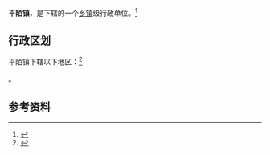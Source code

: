 {{中国乡级行政区|41/01/83/103/000}}

'''平陌镇'''，是{{PRC admin/fullname|41/01/83/103/000|3}}下辖的一个[[乡镇|乡镇]]级行政单位。<ref>{{PRC admin/ref sgc|{{PRC admin/parent|41/01/83/103/000}}}}</ref>

== 行政区划 ==

平陌镇下辖以下地区：<ref>{{PRC admin/ref sgc|41/01/83/103/000}}</ref>

{{PRC admin/children|41/01/83/103/000}}。

== 参考资料 ==

{{reflist}}

{{行政区划小作品}}
{{PRC admin/navcat|41/01/83/103/000}}